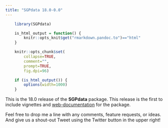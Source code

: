 ```yaml
---
title: "SGPdata 18.0-0.0"
---
```


```r
    library(SGPdata)

    is_html_output = function() {
        knitr::opts_knit$get("rmarkdown.pandoc.to")=="html"
    }

    knitr::opts_chunk$set(
        collapse=TRUE,
        comment="",
        prompt=TRUE,
        fig.dpi=96)

    if (is_html_output()) {
        options(width=1000)
    }
```


This is the 18.0 release of the **SGPdata** package. This release is the first to include vignettes and
[web-documentation](https://CenterForAssessment.github.io/SGPdata) for the package.

Feel free to drop me a line with any comments, feature requests, or ideas. And give us a shout-out Tweet using the Twitter button in the upper right!

